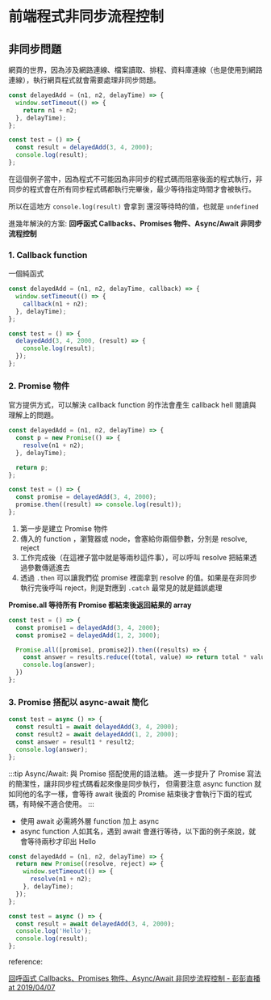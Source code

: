 # 前端程式非同步流程控制

## 非同步問題

網頁的世界，因為涉及網路連線、檔案讀取、排程、資料庫連線（也是使用到網路連線），執行網頁程式就會需要處理非同步問題。

```js
const delayedAdd = (n1, n2, delayTime) => {
  window.setTimeout(() => {
    return n1 + n2;
  }, delayTime);
};

const test = () => {
  const result = delayedAdd(3, 4, 2000);
  console.log(result);
};
```

在這個例子當中，因為程式不可能因為非同步的程式碼而阻塞後面的程式執行，非同步的程式會在所有同步程式碼都執行完畢後，最少等待指定時間才會被執行。

所以在這地方 `console.log(result)` 會拿到 還沒等待時的值，也就是 `undefined`

進幾年解決的方案: **回呼函式 Callbacks、Promises 物件、Async/Await 非同步流程控制**

### 1. Callback function

一個純函式

```js
const delayedAdd = (n1, n2, delayTime, callback) => {
  window.setTimeout(() => {
    callback(n1 + n2);
  }, delayTime);
};

const test = () => {
  delayedAdd(3, 4, 2000, (result) => {
    console.log(result);
  });
};
```

### 2. Promise 物件

官方提供方式，可以解決 callback function 的作法會產生 callback hell 閱讀與理解上的問題。

```js
const delayedAdd = (n1, n2, delayTime) => {
  const p = new Promise(() => {
    resolve(n1 + n2);
  }, delayTime);

  return p;
};

const test = () => {
  const promise = delayedAdd(3, 4, 2000);
  promise.then((result) => console.log(result));
};
```

1.  第一步是建立 Promise 物件
2.  傳入的 function ，瀏覽器或 node，會塞給你兩個參數，分別是 resolve, reject
3.  工作完成後（在這裡子當中就是等兩秒這件事），可以呼叫 resolve 把結果透過參數傳遞進去
4.  透過 `.then` 可以讓我們從 promise 裡面拿到 resolve 的值。如果是在非同步執行完後呼叫 reject，則是對應到 `.catch` 最常見的就是錯誤處理

**Promise.all 等待所有 Promise 都結束後返回結果的 array**

```js
const test = () => {
  const promise1 = delayedAdd(3, 4, 2000);
  const promise2 = delayedAdd(1, 2, 3000);

  Promise.all([promise1, promise2]).then((results) => {
    const answer = results.reduce((total, value) => return total * value);
    console.log(answer);
  })
};
```

### 3. Promise 搭配以 async-await 簡化

```js
const test = async () => {
  const result1 = await delayedAdd(3, 4, 2000);
  const result2 = await delayedAdd(1, 2, 2000);
  const answer = result1 * result2;
  console.log(answer);
};
```

:::tip
Async/Await: 與 Promise 搭配使用的語法糖。
進一步提升了 Promise 寫法的簡潔性，讓非同步程式碼看起來像是同步執行，
但需要注意 async function 就如同他的名字一樣，會等待 await 後面的 Promise 結束後才會執行下面的程式碼，有時候不適合使用。
:::

- 使用 await 必需將外層 function 加上 async
- async function 人如其名，遇到 await 會進行等待，以下面的例子來說，就會等待兩秒才印出 Hello

```js
const delayedAdd = (n1, n2, delayTime) => {
  return new Promise((resolve, reject) => {
    window.setTimeout(() => {
      resolve(n1 + n2);
    }, delayTime);
  });
};

const test = async () => {
  const result = await delayedAdd(3, 4, 2000);
  console.log('Hello');
  console.log(result);
};
```

reference:

[回呼函式 Callbacks、Promises 物件、Async/Await 非同步流程控制 - 彭彭直播 at 2019/04/07](https://www.youtube.com/watch?v=NOprCnnjHm0)
